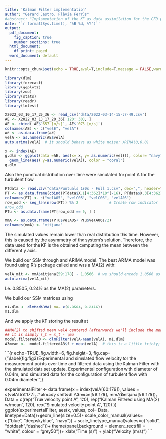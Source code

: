 ```yaml
---
title: 'Kalman Filter implementation'
author: "Gerard Castro, Flàvia Ferrús"
#abstract: "Implementation of the KF as data assimilation for the CFD predictions of a turbulent flow in a finite cylinder. "
date: '`r format(Sys.time(), "%B %d, %Y")`'
output:
  pdf_document: 
    fig_caption: true
    number_sections: true
  html_document:
    df_print: paged
  word_document: default
---
```


```{=tex}
\tableofcontents
\newpage
```
```r
knitr::opts_chunk$set(echo = TRUE,eval=T,include=T,message = FALSE,warning=FALSE)
```

```r
library(dlm)
library(forecast)
library(ggplot2)
library(zoo)
library(stats)
library(readr)
library(lmtest)
```

\section{Experimental data}

```r
X2022_03_10_17_20_36 <- read_csv("data/2022-03-14-15-27-49.csv")
AE <- X2022_03_10_17_20_36[ 120: 300, ]
AE <- cbind( AE$`657 [m/s]`, AE$`076 [m/s]`)
colnames(AE) <- c("velE", "velA")
AE <- as.data.frame(AE)
velA <- as.numeric(AE$velA)
auto.arima(velA)  # it should behave as white noise: ARIMA(0,0,0)
```

\subsection{Graphic}

```r
x <- index(AE)
g.dlm <- ggplot(data =AE, aes(x= x, y= as.numeric(velE)), color= "navy") + geom_line()+
  geom_line(aes( y=as.numeric(velA)), color = "coral")
g.dlm
```

\section{Simulated data}

Also the punctual distribution over time were simulated for point A for the turbulent flow

```r
PTdata <- read.csv("data/Puntuals 180s - Full 1.csv", dec=",", header=TRUE, stringsAsFactors=FALSE)
PT <- as.data.frame(cbind(PTdata$X.1[4:362]*10^(-16), PTdata$X.3[4:362]*10^(-16), PTdata$X.5[4:362]*10^(-16), PTdata$X.7[4:362]*10^(-16)))
colnames(PT) <- c("velA05", "velC05", "velC06", "velA06")
row_odd <- seq_len(nrow(PT)) %% 2              # Create row indicator
#row_odd  
PTu <- as.data.frame(PT[row_odd == 0, ] ) 

mmA <- as.data.frame((PTu$velA05+ PTu$velA06)/2)
colnames(mmA) <- "mitjana"
```

The simulated values remain lower than real distribution this time. However, this 
is caused by the asymmetry of the system's solution. Therefore, the data used 
for the KF is the obtained computing the mean between the different y axis.

\section{Kalman Filter}

\subsection{SMM}

We build our SSM through and ARIMA model. The best ARIMA model was found using R's package called \texttt{auto.arima} and was a MA(2) with:

```r
velA_mit <- mmA$mitjana[59:178] - 1.0566  # we should encode 1.0566 as mean(mmA$mitjana[59:178])
auto.arima(velA_mit)
```

I.e. 0.8505, 0.2416 as the MA(2) parameters.

\subsection{Applying the KF}

We build our SSM matrices using

```r
m1.dlm <- dlmModARMA( ma= c(0.8504, 0.2416))
m1.dlm
```

And we apply the KF storing the result at \texttt{A3mean}

```r
##MA(2) to shifted mean velA centered (afterwards we'll include the mean)
## it is simply z_t = x_t - \mu
model.filteredA3 <- dlmFilter(velA-mean(velA), m1.dlm)
A3mean <-  model.filteredA3$f + mean(velA)  # this is a little tricky; I'll comment it later
```

\section{Results}

```{r echo=TRUE, fig.width=6, fig.height=3, fig.cap= ("\\label{fig:fig3}Experimental and simulated flow velocity for the measurement points over time and filtered data using the Kalman Filter with the simulated data set update. Experimental configuration with diameter of 0.04m, and simulated data for the configuration of turbulent flow with 0.04m diameter. ")}

experimentalFilter  <- data.frame(x = index(velA[60:179]), 
                                  values = c(velA[58:177], # already shifted! 
                                             A3mean[59:178],
                                             mmA$mitjana[59:178]), 
                        Data = c(rep("True velocity point A", 120), 
                                 rep("Kalman Filtered using MA(2) w/mean", 120),
                                 rep("Simulated velocity point A", 120) 
                                 ))
ggplot(experimentalFilter, aes(x, values, col= Data, linetype=Data))+geom_line(size=0.5)+
  scale_color_manual(values= c("blue",  "deepskyblue", "navy")) +
  scale_linetype_manual(values=c("solid", "dotdash","dashed"))+
  theme(panel.background = element_rect(fill = "white", colour = "grey50"))+
  xlab("Time (s)") + ylab("Velocity (m/s)")
```